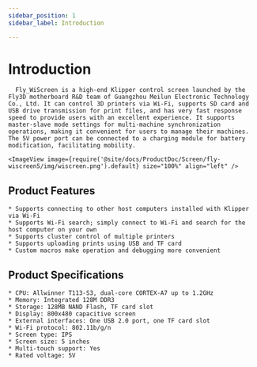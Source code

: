 ```yaml
---
sidebar_position: 1
sidebar_label: Introduction

---
```




# Introduction

      Fly_WiScreen is a high-end Klipper control screen launched by the Fly3D motherboard R&D team of Guangzhou Meilun Electronic Technology Co., Ltd. It can control 3D printers via Wi-Fi, supports SD card and USB drive transmission for print files, and has very fast response speed to provide users with an excellent experience. It supports master-slave mode settings for multi-machine synchronization operations, making it convenient for users to manage their machines. The 5V power port can be connected to a charging module for battery modification, facilitating mobility.
        
    <ImageView image={require('@site/docs/ProductDoc/Screen/fly-wiscreen5/img/wiscreen.png').default} size="100%" align="left" />

## Product Features

    * Supports connecting to other host computers installed with Klipper via Wi-Fi
    * Supports Wi-Fi search; simply connect to Wi-Fi and search for the host computer on your own
    * Supports cluster control of multiple printers
    * Supports uploading prints using USB and TF card
    * Custom macros make operation and debugging more convenient

## Product Specifications

    * CPU: Allwinner T113-S3, dual-core CORTEX-A7 up to 1.2GHz
    * Memory: Integrated 128M DDR3
    * Storage: 128MB NAND Flash, TF card slot
    * Display: 800x480 capacitive screen
    * External interfaces: One USB 2.0 port, one TF card slot
    * Wi-Fi protocol: 802.11b/g/n
    * Screen type: IPS
    * Screen size: 5 inches
    * Multi-touch support: Yes
    * Rated voltage: 5V